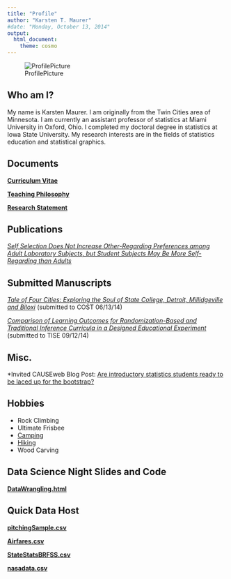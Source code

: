 ```yaml
---
title: "Profile"
author: "Karsten T. Maurer"
#date: "Monday, October 13, 2014"
output: 
  html_document:
    theme: cosmo
---
```


![ProfilePicture](images/StockholmSmall.png)

## Who am I?

My name is Karsten Maurer.  I am originally from the Twin Cities area of Minnesota. I am currently an assistant professor of statistics at Miami University in Oxford, Ohio. I completed my doctoral degree in statistics at Iowa State University. My research interests are in the fields of statistics education and statistical graphics.  

## Documents

 **[Curriculum Vitae](documents/KarstenMaurerCV.pdf)**

 **[Teaching Philosophy](documents/KarstenMaurerTeachPhil.pdf)**

 **[Research Statement](documents/KarstenMaurerResearchStatement.pdf)**

## Publications

  *[Self Selection Does Not Increase Other-Regarding Preferences among Adult Laboratory Subjects, but Student Subjects May Be More Self-Regarding than Adults](documents/SelfSelectionPaperMorrisTandT.pdf)*

## Submitted Manuscripts

  *[Tale of Four Cities: Exploring the Soul of State College, Detroit, Millidgeville and Biloxi](documents/MaurerOsthusLoy-submission1.pdf)* (submitted to COST 06/13/14)

  *[Comparison of Learning Outcomes for Randomization-Based and Traditional Inference Curricula in a Designed Educational Experiment](documents/MaurerOsthusLoy-submission1.pdf)* (submitted to TISE 09/12/14)

## Misc.

  *Invited CAUSEweb Blog Post: [Are introductory statistics students ready to be laced up for the bootstrap?](https://www.causeweb.org/sbi/?p=564)

## Hobbies

* Rock Climbing
* Ultimate Frisbee
* [Camping](images/camping.png)
* [Hiking](images/zion.png)
* Wood Carving


## Data Science Night Slides and Code

 **[DataWrangling.html](documents/DataWrangling.html)**


## Quick Data Host

 **[pitchingSample.csv](documents/pitchingSample.csv)**

 **[Airfares.csv](documents/Airfares.csv)**
 
 **[StateStatsBRFSS.csv](documents/StateStatsBRFSS.csv)**

 **[nasadata.csv](documents/nasadata.csv)**

